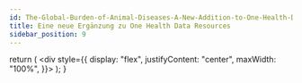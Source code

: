 ```yaml
---
id: The-Global-Burden-of-Animal-Diseases-A-New-Addition-to-One-Health-Data-Resources
title: Eine neue Ergänzung zu One Health Data Resources
sidebar_position: 9
---
```



  return (
    <div style={{
        display: "flex",
        justifyContent: "center",
        maxWidth: "100%",
      }}>
      <ReactPlayer url='https://www.youtube.com/watch?v=auuulEirJDM' />
    </div>
  );
}
